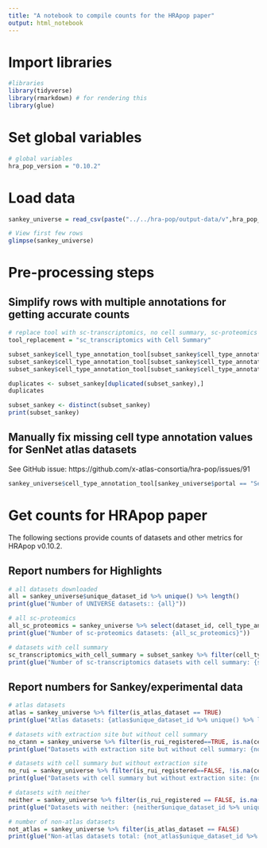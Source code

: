 ```yaml
---
title: "A notebook to compile counts for the HRApop paper"
output: html_notebook
---
```


# Import libraries
```r
#libraries
library(tidyverse)
library(rmarkdown) # for rendering this
library(glue)
```

# Set global variables
```r
# global variables
hra_pop_version = "0.10.2"
```

# Load data
```r
sankey_universe = read_csv(paste("../../hra-pop/output-data/v",hra_pop_version,"/reports/universe-ad-hoc/sankey.csv", sep = ""))

# View first few rows
glimpse(sankey_universe)
```
# Pre-processing steps
## Simplify rows with multiple annotations for getting accurate counts
```r
# replace tool with sc-transcriptomics, no cell summary, sc-proteomics
tool_replacement = "sc_transcriptomics with Cell Summary"

subset_sankey$cell_type_annotation_tool[subset_sankey$cell_type_annotation_tool == "azimuth"] <- tool_replacement
subset_sankey$cell_type_annotation_tool[subset_sankey$cell_type_annotation_tool == "celltypist"] <- tool_replacement
subset_sankey$cell_type_annotation_tool[subset_sankey$cell_type_annotation_tool == "popv"] <- tool_replacement

duplicates <- subset_sankey[duplicated(subset_sankey),]
duplicates

subset_sankey <- distinct(subset_sankey)
print(subset_sankey)

```

## Manually fix missing cell type annotation values for SenNet atlas datasets
See GitHub issue: https://github.com/x-atlas-consortia/hra-pop/issues/91
``` r

sankey_universe$cell_type_annotation_tool[sankey_universe$portal == "SenNet" & sankey_universe$is_atlas_dataset == TRUE] <- tool_replacement
```

# Get counts for HRApop paper
The following sections provide counts of datasets and other metrics for HRApop v0.10.2.

## Report numbers for Highlights
```r
# all datasets downloaded
all = sankey_universe$unique_dataset_id %>% unique() %>% length()
print(glue("Number of UNIVERSE datasets:: {all}"))

# all sc-proteomics
all_sc_proteomics = sankey_universe %>% select(dataset_id, cell_type_annotation_tool) %>% filter(cell_type_annotation_tool == "sc_proteomics") %>% distinct() %>% count()
print(glue("Number of sc-proteomics datasets: {all_sc_proteomics}"))

# datasets with cell summary 
sc_transcriptomics_with_cell_summary = subset_sankey %>% filter(cell_type_annotation_tool != "No Cell Summary", cell_type_annotation_tool != "sc_proteomics") %>% .$unique_dataset_id %>% length()
print(glue("Number of sc-transcriptomics datasets with cell summary: {sc_transcriptomics_with_cell_summary}"))
```

## Report numbers for Sankey/experimental data
```r
# atlas datasets
atlas = sankey_universe %>% filter(is_atlas_dataset == TRUE) 
print(glue("Atlas datasets: {atlas$unique_dataset_id %>% unique() %>% length()}")) 

# datasets with extraction site but without cell summary
no_ctann = sankey_universe %>% filter(is_rui_registered==TRUE, is.na(cell_type_annotation_tool))
print(glue("Datasets with extraction site but without cell summary: {no_ctann$unique_dataset_id %>% unique() %>% length()}"))

# datasets with cell summary but without extraction site
no_rui = sankey_universe %>% filter(is_rui_registered==FALSE, !is.na(cell_type_annotation_tool))
print(glue("Datasets with cell summary but without extraction site: {no_rui$unique_dataset_id %>% unique() %>% length()}")) 

# datasets with neither
neither = sankey_universe %>% filter(is_rui_registered == FALSE, is.na(cell_type_annotation_tool))
print(glue("Datasets with neither: {neither$unique_dataset_id %>% unique() %>% length()}")) 

# number of non-atlas datasets
not_atlas = sankey_universe %>% filter(is_atlas_dataset == FALSE)
print(glue("Non-atlas datasets total: {not_atlas$unique_dataset_id %>% unique() %>% length()}")) 

```